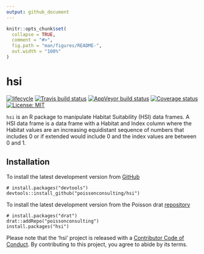 ```yaml
---
output: github_document
---
```


<!-- README.md is generated from README.Rmd. Please edit that file -->

```r
knitr::opts_chunk$set(
  collapse = TRUE,
  comment = "#>",
  fig.path = "man/figures/README-",
  out.width = "100%"
)
```

# hsi

[![lifecycle](https://img.shields.io/badge/lifecycle-experimental-orange.svg)](https://www.tidyverse.org/lifecycle/#experimental)
[![Travis build status](https://travis-ci.org/poissonconsulting/hsi.svg?branch=master)](https://travis-ci.org/poissonconsulting/hsi)
[![AppVeyor build status](https://ci.appveyor.com/api/projects/status/github/poissonconsulting/hsi?branch=master&svg=true)](https://ci.appveyor.com/project/poissonconsulting/hsi)
[![Coverage status](https://codecov.io/gh/poissonconsulting/hsi/branch/master/graph/badge.svg)](https://codecov.io/github/poissonconsulting/hsi?branch=master)
[![License: MIT](https://img.shields.io/badge/License-MIT-green.svg)](https://opensource.org/licenses/MIT)

`hsi` is an R package to manipulate Habitat Suitability (HSI) data frames.
A HSI data frame is a data frame with a Habitat and Index column where
the Habitat values are an increasing equidistant sequence of numbers that 
includes 0 or if extended would include 0 and the index values are between 0 and 1.

## Installation

To install the latest development version from [GitHub](https://github.com/poissonconsulting/hsi)
```
# install.packages("devtools")
devtools::install_github("poissonconsulting/hsi")
```

To install the latest development version from the Poisson drat [repository](https://github.com/poissonconsulting/drat)
```
# install.packages("drat")
drat::addRepo("poissonconsulting")
install.packages("hsi")
```

Please note that the 'hsi' project is released with a [Contributor Code of Conduct](CODE_OF_CONDUCT.md). By contributing to this project, you agree to abide by its terms.
